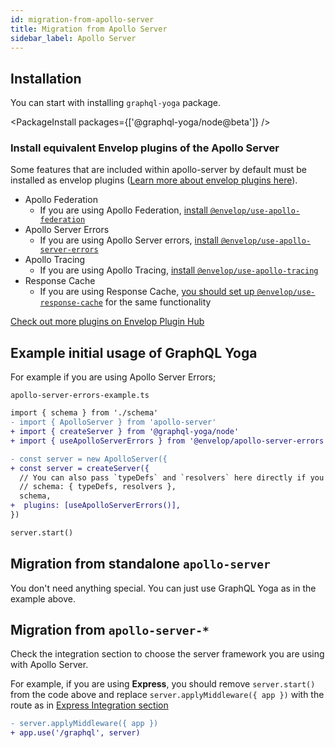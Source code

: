 ```yaml
---
id: migration-from-apollo-server
title: Migration from Apollo Server
sidebar_label: Apollo Server
---
```


## Installation

You can start with installing `graphql-yoga` package.

<PackageInstall packages={['@graphql-yoga/node@beta']} />

### Install equivalent **Envelop** plugins of the Apollo Server

Some features that are included within apollo-server by default must be installed as envelop plugins ([Learn more about envelop plugins here](/docs/features/envelop-plugins)).

- Apollo Federation
  - If you are using Apollo Federation, [install `@envelop/use-apollo-federation`](https://www.envelop.dev/plugins/use-apollo-federation)
- Apollo Server Errors
  - If you are using Apollo Server errors, [install `@envelop/use-apollo-server-errors`](https://www.envelop.dev/plugins/use-apollo-server-errors)
- Apollo Tracing
  - If you are using Apollo Tracing, [install `@envelop/use-apollo-tracing`](https://www.envelop.dev/plugins/use-apollo-tracing)
- Response Cache
  - If you are using Response Cache, [you should set up `@envelop/use-response-cache`](https://www.envelop.dev/plugins/use-response-cache) for the same functionality

[Check out more plugins on Envelop Plugin Hub](https://www.envelop.dev/plugins)

## Example initial usage of GraphQL Yoga

For example if you are using Apollo Server Errors;

`apollo-server-errors-example.ts`

```diff
import { schema } from './schema'
- import { ApolloServer } from 'apollo-server'
+ import { createServer } from '@graphql-yoga/node'
+ import { useApolloServerErrors } from '@envelop/apollo-server-errors'

- const server = new ApolloServer({
+ const server = createServer({
  // You can also pass `typeDefs` and `resolvers` here directly if you previously use `ApolloServer` constructor to build your `GraphQLSchema`
  // schema: { typeDefs, resolvers },
  schema,
+  plugins: [useApolloServerErrors()],
})

server.start()
```

## Migration from standalone `apollo-server`

You don't need anything special. You can just use GraphQL Yoga as in the example above.

## Migration from `apollo-server-*`

Check the integration section to choose the server framework you are using with Apollo Server.

For example, if you are using **Express**, you should remove `server.start()` from the code above and replace `server.applyMiddleware({ app })` with the route as in [Express Integration section](/docs/integrations/integration-with-express)

```diff
- server.applyMiddleware({ app })
+ app.use('/graphql', server)
```

